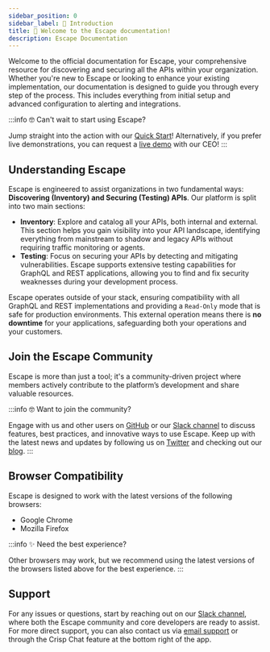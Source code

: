 ```yaml
---
sidebar_position: 0
sidebar_label: 👋 Introduction
title: 👋 Welcome to the Escape documentation!
description: Escape Documentation
---
```


Welcome to the official documentation for Escape, your comprehensive resource for discovering and securing all the APIs within your organization. Whether you're new to Escape or looking to enhance your existing implementation, our documentation is designed to guide you through every step of the process. This includes everything from initial setup and advanced configuration to alerting and integrations.

:::info 🤓 Can't wait to start using Escape?

Jump straight into the action with our [Quick Start](/api-testing/getting-started)! 
Alternatively, if you prefer live demonstrations, you can request a [live demo](https://calendly.com/tristank/product-demo?month=2023-01) with our CEO!
:::

## Understanding Escape

Escape is engineered to assist organizations in two fundamental ways: **Discovering (Inventory) and Securing (Testing) APIs**. Our platform is split into two main sections:

- **Inventory**: Explore and catalog all your APIs, both internal and external. This section helps you gain visibility into your API landscape, identifying everything from mainstream to shadow and legacy APIs without requiring traffic monitoring or agents.
- **Testing**: Focus on securing your APIs by detecting and mitigating vulnerabilities. Escape supports extensive testing capabilities for GraphQL and REST applications, allowing you to find and fix security weaknesses during your development process.

Escape operates outside of your stack, ensuring compatibility with all GraphQL and REST implementations and providing a `Read-Only` mode that is safe for production environments. This external operation means there is **no downtime** for your applications, safeguarding both your operations and your customers.

## Join the Escape Community

Escape is more than just a tool; it's a community-driven project where members actively contribute to the platform’s development and share valuable resources. 

:::info 🤓 Want to join the community?

Engage with us and other users on [GitHub](https://github.com/escape-technologies) or our [Slack channel](https://slack.escape.tech/) to discuss features, best practices, and innovative ways to use Escape. Keep up with the latest news and updates by following us on [Twitter](https://twitter.com/escapetechHQ) and checking out our [blog](https://escape.tech/blog/).
:::

## Browser Compatibility
Escape is designed to work with the latest versions of the following browsers:
- Google Chrome
- Mozilla Firefox

:::info ✨ Need the best experience?

Other browsers may work, but we recommend using the latest versions of the browsers listed above for the best experience.
:::

## Support

For any issues or questions, start by reaching out on our [Slack channel](https://slack.escape.tech/), where both the Escape community and core developers are ready to assist. For more direct support, you can also contact us via [email support](mailto:support@escape.tech) or through the Crisp Chat feature at the bottom right of the app.